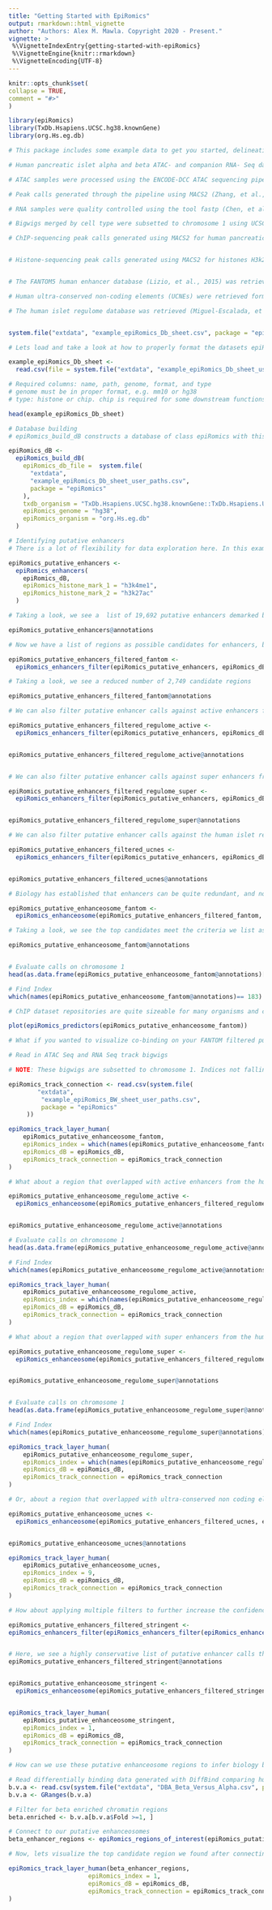 ```yaml
---
title: "Getting Started with EpiRomics"
output: rmarkdown::html_vignette
author: "Authors: Alex M. Mawla. Copyright 2020 - Present."
vignette: >
 %\VignetteIndexEntry{getting-started-with-epiRomics}
 %\VignetteEngine{knitr::rmarkdown}
 %\VignetteEncoding{UTF-8}
---
```


```r
knitr::opts_chunk$set(
collapse = TRUE,
comment = "#>"
)
```

```r
library(epiRomics)
library(TxDb.Hsapiens.UCSC.hg38.knownGene)
library(org.Hs.eg.db)
```

```r
# This package includes some example data to get you started, delineating human pancreatic islet enhancers between alpha and beta cells. 

# Human pancreatic islet alpha and beta ATAC- and companion RNA- Seq data were retrieved from GEO accession GSE76268 (Ackermann, et al., 2016). 

# ATAC samples were processed using the ENCODE-DCC ATAC sequencing pipeline, aligning to the hg38 (Harrow, et al., 2012) build of the human genome (Consortium, 2012; Davis, et al., 2018).

# Peak calls generated through the pipeline using MACS2 (Zhang, et al., 2008) were analyzed downstream through the BioConductor package DiffBind (Ross-Innes, et al., 2012) in order to identify differentially enriched chromatin regions between the two cell types. 

# RNA samples were quality controlled using the tool fastp (Chen, et al., 2018), and aligned using STAR (Dobin, et al., 2013) to the hg38 build of the human genome. Wiggle files produced by the STAR aligner were then merged by cell type using UCSC command line tools. 

# Bigwigs merged by cell type were subsetted to chromosome 1 using UCSC command line tools (Kent, et al., 2010). 

# ChIP-sequencing peak calls generated using MACS2 for human pancreatic islet transcription factors Foxa2, MafB, Nkx2.2, Nkx6.1, and Pdx1 were retrieved from the EMBL-EBI repository database E-MTAB-1919 (Pasquali, et al., 2014). All peak calls were lifted over to the hg38 genome build using the UCSC genome browser liftOver tool (Kent, et al., 2002). 


# Histone-sequencing peak calls generated using MACS2 for histones H3k27ac and H3k4me1 were retrieved from GEO accession GSE16256 (Bernstein, et al., 2010), and for histone H2A.Z from the EMBL-EBI repository database E-MTAB-1919 (Pasquali, et al., 2014). All peak calls were lifted over to the hg38 genome build using the UCSC genome browser liftOver tool. 


# The FANTOM5 human enhancer database (Lizio, et al., 2015) was retrieved, and all regions were lifted over to the hg38 genome build using the UCSC genome browser liftOver tool. 

# Human ultra-conserved non-coding elements (UCNEs) were retrieved form the UCNE database (Dimitrieva and Bucher, 2012), and all regions were lifted over to the hg38 genome build using the UCSC genome browser liftOver tool.

# The human islet regulome database was retrieved (Miguel-Escalada, et al., 2019) and all regions were lifted over to the hg38 genome build using the UCSC genome browser liftOver tool.


system.file("extdata", "example_epiRomics_Db_sheet.csv", package = "epiRomics")

# Lets load and take a look at how to properly format the datasets epiRomics uses to build its database.

example_epiRomics_Db_sheet <-
  read.csv(file = system.file("extdata", "example_epiRomics_Db_sheet_user_paths.csv", package = "epiRomics"))
```

```r

# Required columns: name, path, genome, format, and type
# genome must be in proper format, e.g. mm10 or hg38
# type: histone or chip. chip is required for some downstream functions

head(example_epiRomics_Db_sheet)

# Database building
# epiRomics_build_dB constructs a database of class epiRomics with this data sheet

epiRomics_dB <-
  epiRomics_build_dB(
    epiRomics_db_file =  system.file(
      "extdata",
      "example_epiRomics_Db_sheet_user_paths.csv",
      package = "epiRomics"
    ),
    txdb_organism = "TxDb.Hsapiens.UCSC.hg38.knownGene::TxDb.Hsapiens.UCSC.hg38.knownGene",
    epiRomics_genome = "hg38",
    epiRomics_organism = "org.Hs.eg.db"
  )
```

```r
# Identifying putative enhancers
# There is a lot of flexibility for data exploration here. In this example, we search for putative enhancers using two histone marks known to co-occur at enhancer regions - h3k4me1 & h3k27ac

epiRomics_putative_enhancers <-
  epiRomics_enhancers(
    epiRomics_dB,
    epiRomics_histone_mark_1 = "h3k4me1",
    epiRomics_histone_mark_2 = "h3k27ac"
  )

# Taking a look, we see a  list of 19,692 putative enhancers demarked by H3k4me1 & H3k27ac

epiRomics_putative_enhancers@annotations
```

```r
# Now we have a list of regions as possible candidates for enhancers, but where do we go from here? One way to increase confidence of these calls is to cross this list against an enhancer database, for instance, FANTOM. NOTE: This option may not be available for all organisms. 

epiRomics_putative_enhancers_filtered_fantom <-
  epiRomics_enhancers_filter(epiRomics_putative_enhancers, epiRomics_dB, epiRomics_type ="hg38_custom_fantom")

# Taking a look, we see a reduced number of 2,749 candidate regions  

epiRomics_putative_enhancers_filtered_fantom@annotations
```

```r
# We can also filter putative enhancer calls against active enhancers from the human islet regulome database

epiRomics_putative_enhancers_filtered_regulome_active <-
  epiRomics_enhancers_filter(epiRomics_putative_enhancers, epiRomics_dB, epiRomics_type ="hg38_custom_regulome_active")


epiRomics_putative_enhancers_filtered_regulome_active@annotations



```

```r
# We can also filter putative enhancer calls against super enhancers from human islet regulome database

epiRomics_putative_enhancers_filtered_regulome_super <-
  epiRomics_enhancers_filter(epiRomics_putative_enhancers, epiRomics_dB, epiRomics_type ="hg38_custom_regulome_super")


epiRomics_putative_enhancers_filtered_regulome_super@annotations


```

```r
# We can also filter putative enhancer calls against the human islet regulome database

epiRomics_putative_enhancers_filtered_ucnes <-
  epiRomics_enhancers_filter(epiRomics_putative_enhancers, epiRomics_dB, epiRomics_type ="hg38_custom_ucnes")


epiRomics_putative_enhancers_filtered_ucnes@annotations

```

```r
# Biology has established that enhancers can be quite redundant, and not all play an active role in regulating a cell's activity. How can we utilize other epigenomic data in order to identify true enhanceosome regions? One way is to cross this list against all ChIP data of the cell type. A true enhanceosome region should have made it through our filtering thus far, and contain several binding sites for known TFs. Co-binding is expected, and the list is sorted by the highest number of ChIP hits within the region. 

epiRomics_putative_enhanceosome_fantom <-
  epiRomics_enhanceosome(epiRomics_putative_enhancers_filtered_fantom, epiRomics_dB)

# Taking a look, we see the top candidates meet the criteria we list as expected

epiRomics_putative_enhanceosome_fantom@annotations


# Evaluate calls on chromosome 1
head(as.data.frame(epiRomics_putative_enhanceosome_fantom@annotations)[as.data.frame(epiRomics_putative_enhanceosome_fantom@annotations)$seqnames=="chr1",])

# Find Index
which(names(epiRomics_putative_enhanceosome_fantom@annotations)== 183)

```

```r
# ChIP dataset repositories are quite sizeable for many organisms and cell types, with the expectation to only grow larger. Many different TFs binding to a putative enhancer region may not be that meaningful in the context of your biological question. A further step would be to ask whether there are co-TFs that pop up together, and whether this pattern varies across the functional annotation of the genome, i.e. does the combination of two TFs on enhanceosomes change on the gene body compared to distal intergenic regions? 

plot(epiRomics_predictors(epiRomics_putative_enhanceosome_fantom))
```

```r
# What if you wanted to visualize co-binding on your FANTOM filtered putative enhancer region? And do you have additional data you want to include for visualization, such as ATAC and RNA Seq? Lets take a look at one of the top hits 

# Read in ATAC Seq and RNA Seq track bigwigs

# NOTE: These bigwigs are subsetted to chromosome 1. Indices not falling on chromosome 1 will return an error.

epiRomics_track_connection <- read.csv(system.file(
        "extdata",
         "example_epiRomics_BW_sheet_user_paths.csv",
         package = "epiRomics"
     ))

```

```r



epiRomics_track_layer_human(
    epiRomics_putative_enhanceosome_fantom,
    epiRomics_index = which(names(epiRomics_putative_enhanceosome_fantom@annotations)== 183),
    epiRomics_dB = epiRomics_dB,
    epiRomics_track_connection = epiRomics_track_connection
)
```

```r
# What about a region that overlapped with active enhancers from the human islet regulome database? 

epiRomics_putative_enhanceosome_regulome_active <-
  epiRomics_enhanceosome(epiRomics_putative_enhancers_filtered_regulome_active, epiRomics_dB)


epiRomics_putative_enhanceosome_regulome_active@annotations

# Evaluate calls on chromosome 1
head(as.data.frame(epiRomics_putative_enhanceosome_regulome_active@annotations)[as.data.frame(epiRomics_putative_enhanceosome_regulome_active@annotations)$seqnames=="chr1",])

# Find Index
which(names(epiRomics_putative_enhanceosome_regulome_active@annotations)== 82)

```

```r



epiRomics_track_layer_human(
    epiRomics_putative_enhanceosome_regulome_active,
    epiRomics_index = which(names(epiRomics_putative_enhanceosome_regulome_active@annotations)== 82),
    epiRomics_dB = epiRomics_dB,
    epiRomics_track_connection = epiRomics_track_connection
)
```

```r
# What about a region that overlapped with super enhancers from the human islet regulome database? 

epiRomics_putative_enhanceosome_regulome_super <-
  epiRomics_enhanceosome(epiRomics_putative_enhancers_filtered_regulome_super, epiRomics_dB)


epiRomics_putative_enhanceosome_regulome_super@annotations


# Evaluate calls on chromosome 1
head(as.data.frame(epiRomics_putative_enhanceosome_regulome_super@annotations)[as.data.frame(epiRomics_putative_enhanceosome_regulome_super@annotations)$seqnames=="chr1",])

# Find Index
which(names(epiRomics_putative_enhanceosome_regulome_super@annotations)== 1)

```

```r



epiRomics_track_layer_human(
    epiRomics_putative_enhanceosome_regulome_super,
    epiRomics_index = which(names(epiRomics_putative_enhanceosome_regulome_super@annotations)== 1),
    epiRomics_dB = epiRomics_dB,
    epiRomics_track_connection = epiRomics_track_connection
)
```

```r
# Or, about a region that overlapped with ultra-conserved non coding elements? 

epiRomics_putative_enhanceosome_ucnes <-
  epiRomics_enhanceosome(epiRomics_putative_enhancers_filtered_ucnes, epiRomics_dB)


epiRomics_putative_enhanceosome_ucnes@annotations
```

```r

epiRomics_track_layer_human(
    epiRomics_putative_enhanceosome_ucnes,
    epiRomics_index = 9,
    epiRomics_dB = epiRomics_dB,
    epiRomics_track_connection = epiRomics_track_connection
)
```

```r
# How about applying multiple filters to further increase the confidence of calls?

epiRomics_putative_enhancers_filtered_stringent <-
epiRomics_enhancers_filter(epiRomics_enhancers_filter(epiRomics_enhancers_filter(epiRomics_enhancers_filter(epiRomics_putative_enhancers, epiRomics_dB, epiRomics_type ="hg38_custom_fantom"), epiRomics_dB,epiRomics_type="hg38_custom_regulome_active"), epiRomics_dB, epiRomics_type="hg38_custom_regulome_super"), epiRomics_dB, epiRomics_type ="hg38_custom_ucnes")


# Here, we see a highly conservative list of putative enhancer calls that overlap with four different functional annotations, suggesting the lowest hanging fruit for downstream bench-lab validation. NOTE: The UCNE database filter caused the greatest reduction in enhancer calls. 
epiRomics_putative_enhancers_filtered_stringent@annotations


epiRomics_putative_enhanceosome_stringent <-
  epiRomics_enhanceosome(epiRomics_putative_enhancers_filtered_stringent, epiRomics_dB)



```

```r

epiRomics_track_layer_human(
    epiRomics_putative_enhanceosome_stringent,
    epiRomics_index = 1,
    epiRomics_dB = epiRomics_dB,
    epiRomics_track_connection = epiRomics_track_connection
)
```

```r
# How can we use these putative enhanceosome regions to infer biology between cell states? In this example, we will integrate ATAC-Seq data differential testing showing differences in chromatin accessibility between alpha and beta cells 

# Read differentially binding data generated with DiffBind comparing human alpha and beta cell chromatin
b.v.a <- read.csv(system.file("extdata", "DBA_Beta_Versus_Alpha.csv", package = "epiRomics"))
b.v.a <- GRanges(b.v.a)

# Filter for beta enriched chromatin regions
beta.enriched <- b.v.a[b.v.a$Fold >=1, ]

# Connect to our putative enhanceosomes
beta_enhancer_regions <- epiRomics_regions_of_interest(epiRomics_putative_enhanceosome_fantom,beta.enriched)
```

```r
# Now, lets visualize the top candidate region we found after connecting our differential chromatin analysis with the putative enhanceosomes 

epiRomics_track_layer_human(beta_enhancer_regions,
                      epiRomics_index = 1,
                      epiRomics_dB = epiRomics_dB,
                      epiRomics_track_connection = epiRomics_track_connection
)
```

